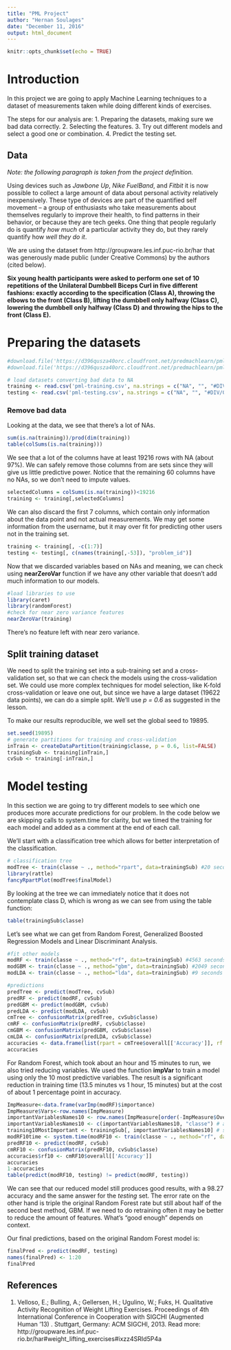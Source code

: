 ```yaml
---
title: "PML Project"
author: "Hernan Soulages"
date: "December 11, 2016"
output: html_document
---
```



```r
knitr::opts_chunk$set(echo = TRUE)
```

# Introduction
In this project we are going to apply Machine Learning techniques to a dataset of measurements taken while doing different kinds of exercises.

The steps for our analysis are: 
1. Preparing the datasets, making sure we bad data correctly.
2. Selecting the features.
3. Try out different models and select a good one or combination.
4. Predict the testing set.

## Data
*Note: the following paragraph is taken from the project definition.*

Using devices such as *Jawbone Up*, *Nike FuelBand*, and *Fitbit* it is now possible to collect a large amount of data about personal activity relatively inexpensively. These type of devices are part of the quantified self movement – a group of enthusiasts who take measurements about themselves regularly to improve their health, to find patterns in their behavior, or because they are tech geeks. One thing that people regularly do is quantify *how much* of a particular activity they do, but they rarely quantify how *well they do it*.

We are using the dataset from http://groupware.les.inf.puc-rio.br/har that was generously made public (under Creative Commons) by the authors (cited below).

**Six young health participants were asked to perform one set of 10 repetitions of the Unilateral Dumbbell Biceps Curl in five different fashions: exactly according to the specification (Class A), throwing the elbows to the front (Class B), lifting the dumbbell only halfway (Class C), lowering the dumbbell only halfway (Class D) and throwing the hips to the front (Class E).**

# Preparing the datasets
```r
#download.file('https://d396qusza40orc.cloudfront.net/predmachlearn/pml-training.csv', 'pml-training.csv')
#download.file('https://d396qusza40orc.cloudfront.net/predmachlearn/pml-testing.csv', 'pml-testing.csv')

# load datasets converting bad data to NA
training <- read.csv('pml-training.csv', na.strings = c("NA", "", "#DIV/0!"))
testing <- read.csv('pml-testing.csv', na.strings = c("NA", "", "#DIV/0!"))
```

### Remove bad data
Looking at the data, we see that there's a lot of NAs. 

```r
sum(is.na(training))/prod(dim(training))
table(colSums(is.na(training)))
```

We see that a lot of the columns have at least 19216 rows with NA (about 97%). We can safely remove those columns from are sets since they will give us little predictive power. Notice that the remaining 60 columns have no NAs, so we don't need to impute values. 

```r
selectedColumns = colSums(is.na(training))<19216
training <- training[,selectedColumns]
```

We can also discard the first 7 columns, which contain only information about the data point and not actual measurements. We may get some information from the username, but it may over fit for predicting other users not in the training set.

```r
training <- training[, -c(1:7)]
testing <- testing[, c(names(training[,-53]), "problem_id")]
```

Now that we discarded variables based on NAs and meaning, we can check using **nearZeroVar** function if we have any other variable that doesn't add much information to our models.

```r
#load libraries to use
library(caret)
library(randomForest)
#check for near zero variance features
nearZeroVar(training)
```

There's no feature left with near zero variance.

## Split training dataset
We need to split the training set into a sub-training set and a cross-validation set, so that we can check the models using the cross-validation set. We could use more complex techniques for model selection, like K-fold cross-validation or leave one out, but since we have a large dataset (19622 data points), we can do a simple split. We'll use *p = 0.6* as suggested in the lesson. 

To make our results reproducible, we well set the global seed to 19895.

```r
set.seed(19895)
# generate partitions for training and cross-validation
inTrain <- createDataPartition(training$classe, p = 0.6, list=FALSE)
trainingSub <- training[inTrain,]
cvSub <- training[-inTrain,]
```

# Model testing
In this section we are going to try different models to see which one produces more accurate predictions for our problem. In the code below we are skipping calls to system.time for clarity, but we timed the training for each model and added as a comment at the end of each call.

We'll start with a classification tree which allows for better interpretation of the classification.
```r
# classification tree
modTree <- train(classe ~ ., method="rpart", data=trainingSub) #20 seconds
library(rattle)
fancyRpartPlot(modTree$finalModel)
```

By looking at the tree we can immediately notice that it does not contemplate class D, which is wrong as we can see from using the table function:

```r
table(trainingSub$classe)
```

Let's see what we can get from Random Forest, Generalized Boosted Regression Models and Linear Discriminant Analysis.

```r
#fit other models
modRF <- train(classe ~ ., method="rf", data=trainingSub) #4563 seconds
modGBM <- train(classe ~ ., method="gbm", data=trainingSub) #2049 seconds
modLDA <- train(classe ~ ., method="lda", data=trainingSub) #9 seconds
```

```r
#predictions
predTree <- predict(modTree, cvSub)
predRF <- predict(modRF, cvSub)
predGBM <- predict(modGBM, cvSub)
predLDA <- predict(modLDA, cvSub)
cmTree <- confusionMatrix(predTree, cvSub$classe)
cmRF <- confusionMatrix(predRF, cvSub$classe)
cmGBM <- confusionMatrix(predGBM, cvSub$classe)
cmLDA <- confusionMatrix(predLDA, cvSub$classe)
accuracies <- data.frame(list(rpart = cmTree$overall[['Accuracy']], rf = cmRF$overall[['Accuracy']], gbm = cmGBM$overall[['Accuracy']], lda = cmLDA$overall[['Accuracy']]))
accuracies
```
 
For Random Forest, which took about an hour and 15 minutes to run, we also tried reducing variables. We used the function **impVar** to train a model using only the 10 most predictive variables. The result is a significant reduction in training time (13.5 minutes vs 1 hour, 15 minutes) but at the cost of about 1 percentage point in accuracy. 

```r
ImpMeasure<-data.frame(varImp(modRF)$importance)
ImpMeasure$Vars<-row.names(ImpMeasure)
importantVariablesNames10 <- row.names(ImpMeasure[order(-ImpMeasure$Overall),][1:10,])
importantVariablesNames10 <- c(importantVariablesNames10, "classe") # add 'classe' again for training
training10MostImportant <- trainingSub[, importantVariablesNames10] # select columns of trainingSub set
modRF10time <- system.time(modRF10 <- train(classe ~ ., method="rf", data=training10MostImportant))  # 811 seconds using top 10
predRF10 <- predict(modRF, cvSub)
cmRF10 <- confusionMatrix(predRF10, cvSub$classe)
accuracies$rf10 <- cmRF10$overall[['Accuracy']]
accuracies
1-accuracies
table(predict(modRF10, testing) != predict(modRF, testing))

```

We can see that our reduced model still produces good results, with a 98.27 accuracy and the same answer for the *testing* set. The error rate on the other hand is triple the original Random Forest rate but still about half of the second best method, GBM. If we need to do retraining often it may be better to reduce the amount of features. What's "good enough" depends on context.

Our final predictions, based on the original Random Forest model is:
```r
finalPred <- predict(modRF, testing)
names(finalPred) <- 1:20
finalPred
```

## References
1. Velloso, E.; Bulling, A.; Gellersen, H.; Ugulino, W.; Fuks, H. Qualitative Activity Recognition of Weight Lifting Exercises. Proceedings of 4th International Conference in Cooperation with SIGCHI (Augmented Human '13) . Stuttgart, Germany: ACM SIGCHI, 2013.
Read more: http://groupware.les.inf.puc-rio.br/har#weight_lifting_exercises#ixzz4SRId5P4a
